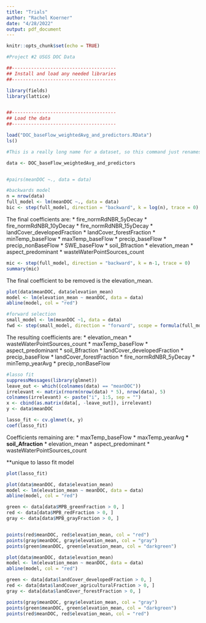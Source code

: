 ```yaml
---
title: "Trials"
author: "Rachel Koerner"
date: "4/28/2022"
output: pdf_document
---
```


```r
knitr::opts_chunk$set(echo = TRUE)
```

```r
#Project #2 USGS DOC Data

##--------------------------------------
## Install and load any needed libraries
##--------------------------------------

library(fields)
library(lattice)


##--------------------------------------
## Load the data
##--------------------------------------

load("DOC_baseFlow_weightedAvg_and_predictors.RData")
ls()

#This is a really long name for a dataset, so this command just renames it.

data <- DOC_baseFlow_weightedAvg_and_predictors


#pairs(meanDOC ~., data = data)

```




```r
#backwards model
n = nrow(data)
full_model <- lm(meanDOC ~., data = data)
bic <- step(full_model, direction = "backward", k = log(n), trace = 0)
```

The final coefficients are:
  * fire_normRdNBR_5yDecay
  * fire_normRdNBR_10yDecay
  * fire_normRdNBR_15yDecay
  * landCover_developedFraction
  * landCover_forestFraction
  * minTemp_baseFlow
  * maxTemp_baseFlow
  * precip_baseFlow
  * precip_nonBaseFlow
  * SWE_baseFlow
  * soil_Bfraction
  * elevation_mean
  * aspect_predominant
  * wasteWaterPointSources_count
  
```r
mic <- step(full_model, direction = "backward", k = n-1, trace = 0)
summary(mic)

```

The final coefficient to be removed is the elevation_mean.

```r
plot(data$meanDOC, data$elevation_mean)
model <- lm(elevation_mean ~ meanDOC, data = data)
abline(model, col = "red")
```





```r
#forward selection
small_model <- lm(meanDOC ~1, data = data)
fwd <- step(small_model, direction = "forward", scope = formula(full_model), k = log(n), trace = 0)
```

The resulting coefficients are:
  * elevation_mean
  * wasteWaterPointSources_count
  * maxTemp_baseFlow
  * aspect_predominant
  * soil_Bfraction
  * landCover_developedFraction
  * precip_baseFlow
  * landCover_forestFraction
  * fire_normRdNBR_5yDecay
  * minTemp_yearAvg
  * precip_nonBaseFlow




```r

#lasso fit
suppressMessages(library(glmnet))
leave_out <- which((colnames(data) == "meanDOC"))
irrelevant <- matrix(rnorm(nrow(data) * 5), nrow(data), 5)
colnames(irrelevant) <- paste("i", 1:5, sep = "")
x <- cbind(as.matrix(data[, -leave_out]), irrelevant)
y <- data$meanDOC

lasso_fit <- cv.glmnet(x, y)
coef(lasso_fit)

```

Coefficients remaining are:
  * maxTemp_baseFlow
  * maxTemp_yearAvg**
  * soil_Afraction**
  * elevation_mean
  * aspect_predominant
  * wasteWaterPointSources_count
  
**unique to lasso fit model


```r
plot(lasso_fit)
```




```r
plot(data$meanDOC, data$elevation_mean)
model <- lm(elevation_mean ~ meanDOC, data = data)
abline(model, col = "red")

green <- data[data$MPB_greenFraction > 0, ]
red <- data[data$MPB_redFraction > 0, ]
gray <- data[data$MPB_grayFraction > 0, ]


points(red$meanDOC, red$elevation_mean, col = "red")
points(gray$meanDOC, gray$elevation_mean, col = "gray")
points(green$meanDOC, green$elevation_mean, col = "darkgreen")


```


```r
plot(data$meanDOC, data$elevation_mean)
model <- lm(elevation_mean ~ meanDOC, data = data)
abline(model, col = "red")

green <- data[data$landCover_developedFraction > 0, ]
red <- data[data$landCover_agriculturalFraction > 0, ]
gray <- data[data$landCover_forestFraction > 0, ]

points(gray$meanDOC, gray$elevation_mean, col = "gray")
points(green$meanDOC, green$elevation_mean, col = "darkgreen")
points(red$meanDOC, red$elevation_mean, col = "red")


```